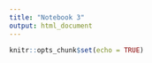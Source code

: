 ```yaml
---
title: "Notebook 3"
output: html_document
---
```


```r
knitr::opts_chunk$set(echo = TRUE)
```

